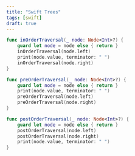 ```yaml
---
title: "Swift Trees"
tags: [swift]
draft: true
---
```


```swift
func inOrderTraversal(_ node: Node<Int>?) {
    guard let node = node else { return }
    inOrderTraversal(node.left)
    print(node.value, terminator: " ")
    inOrderTraversal(node.right)
}
```

```swift
func preOrderTraversal(_ node: Node<Int>?) {
    guard let node = node else { return }
    print(node.value, terminator: " ")
    preOrderTraversal(node.left)
    preOrderTraversal(node.right)
}
```

```swift
func postOrderTraversal(_ node: Node<Int>?) {
    guard let node = node else { return }
    postOrderTraversal(node.left)
    postOrderTraversal(node.right)
    print(node.value, terminator: " ")
}
```

